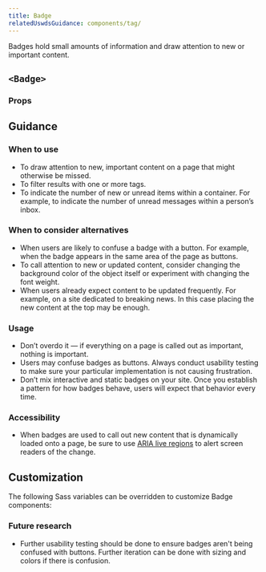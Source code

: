 ```yaml
---
title: Badge
relatedUswdsGuidance: components/tag/
---
```


Badges hold small amounts of information and draw attention to new or important content.

## `<Badge>`

<StorybookExample
  componentName="badge"
  sourceFilePath="components/Badge/Badge.tsx"
  storyId="components-badge--default"
/>

### Props

<PropTable componentName="Badge" />

## Guidance

### When to use

- To draw attention to new, important content on a page that might otherwise be missed.
- To filter results with one or more tags.
- To indicate the number of new or unread items within a container. For example, to indicate the number of unread messages within a person’s inbox.

### When to consider alternatives

- When users are likely to confuse a badge with a button. For example, when the badge appears in the same area of the page as buttons.
- To call attention to new or updated content, consider changing the background color of the object itself or experiment with changing the font weight.
- When users already expect content to be updated frequently. For example, on a site dedicated to breaking news. In this case placing the new content at the top may be enough.

### Usage

- Don’t overdo it — if everything on a page is called out as important, nothing is important.
- Users may confuse badges as buttons. Always conduct usability testing to make sure your particular implementation is not causing frustration.
- Don’t mix interactive and static badges on your site. Once you establish a pattern for how badges behave, users will expect that behavior every time.

### Accessibility

- When badges are used to call out new content that is dynamically loaded onto a page, be sure to use [ARIA live regions](https://developer.mozilla.org/en-US/docs/Web/Accessibility/ARIA/ARIA_Live_Regions) to alert screen readers of the change.

## Customization

The following Sass variables can be overridden to customize Badge components:

<ComponentThemeOptions
  componentname="badge"
/>

### Future research

- Further usability testing should be done to ensure badges aren't being confused with buttons. Further iteration can be done with sizing and colors if there is confusion.
